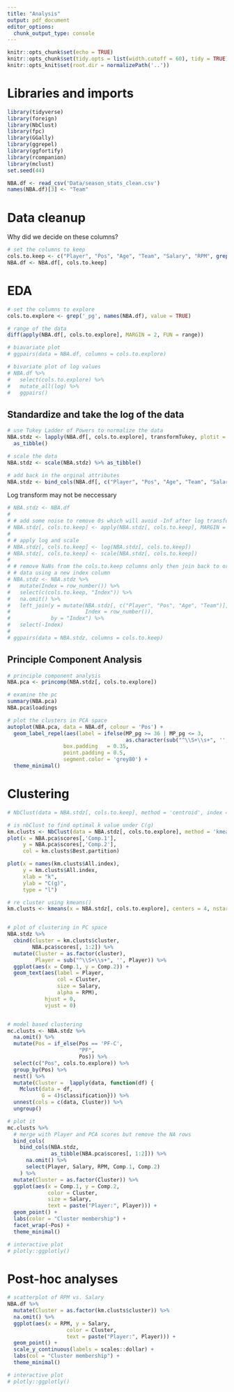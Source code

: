 ```yaml
---
title: "Analysis"
output: pdf_document
editor_options: 
  chunk_output_type: console
---
```


```r
knitr::opts_chunk$set(echo = TRUE)
knitr::opts_chunk$set(tidy.opts = list(width.cutoff = 60), tidy = TRUE)
knitr::opts_knit$set(root.dir = normalizePath('..'))
```

# Libraries and imports
```r
library(tidyverse)
library(foreign)
library(NbClust)
library(fpc)
library(GGally)
library(ggrepel)
library(ggfortify)
library(rcompanion)
library(mclust)
set.seed(44)

NBA.df <- read_csv('Data/season_stats_clean.csv')
names(NBA.df)[3] <- "Team"

```


# Data cleanup
Why did we decide on these columns?

```r
# set the columns to keep
cols.to.keep <- c("Player", "Pos", "Age", "Team", "Salary", "RPM", grep('_pg', names(NBA.df), value = TRUE))
NBA.df <- NBA.df[, cols.to.keep]
```

# EDA

```r
# set the columns to explore
cols.to.explore <- grep('_pg', names(NBA.df), value = TRUE)

# range of the data
diff(apply(NBA.df[, cols.to.explore], MARGIN = 2, FUN = range))

# biavariate plot
# ggpairs(data = NBA.df, columns = cols.to.explore)

# bivariate plot of log values
# NBA.df %>% 
#   select(cols.to.explore) %>% 
#   mutate_all(log) %>% 
#   ggpairs()
```

## Standardize and take the log of the data

```r
# use Tukey Ladder of Powers to normalize the data
NBA.stdz <- lapply(NBA.df[, cols.to.explore], transformTukey, plotit = FALSE, quiet = TRUE) %>% 
  as_tibble()

# scale the data
NBA.stdz <- scale(NBA.stdz) %>% as_tibble()

# add back in the orginal attributes
NBA.stdz <- bind_cols(NBA.df[, c("Player", "Pos", "Age", "Team", "Salary", "RPM")], NBA.stdz)

```


Log transform may not be neccessary
```r
# NBA.stdz <- NBA.df
# 
# # add some noise to remove 0s which will avoid -Inf after log transformation
# NBA.stdz[, cols.to.keep] <- apply(NBA.stdz[, cols.to.keep], MARGIN = 2, jitter, amount = 0.001)
# 
# # apply log and scale
# NBA.stdz[, cols.to.keep] <- log(NBA.stdz[, cols.to.keep])
# NBA.stdz[, cols.to.keep] <- scale(NBA.stdz[, cols.to.keep])
# 
# # remove NaNs from the cols.to.keep columns only then join back to original
# # data using a new index column
# NBA.stdz <- NBA.stdz %>% 
#   mutate(Index = row_number()) %>% 
#   select(c(cols.to.keep, "Index")) %>% 
#   na.omit() %>% 
#   left_join(y = mutate(NBA.stdz[, c("Player", "Pos", "Age", "Team")],
#                        Index = row_number()),
#             by = "Index") %>% 
#   select(-Index)
# 
# ggpairs(data = NBA.stdz, columns = cols.to.keep)
```

## Principle Component Analysis
```r
# principle component analysis
NBA.pca <- princomp(NBA.stdz[, cols.to.explore])

# examine the pc
summary(NBA.pca)
NBA.pca$loadings

# plot the clusters in PCA space
autoplot(NBA.pca, data = NBA.df, colour = 'Pos') + 
  geom_label_repel(aes(label = ifelse(MP_pg >= 36 | MP_pg <= 3, 
                                      as.character(sub("^\\S+\\s+", '', Player)), '' )),
                  box.padding   = 0.35, 
                  point.padding = 0.5,
                  segment.color = 'grey80') +
  theme_minimal()

```


# Clustering
```r
# NbClust(data = NBA.stdz[, cols.to.keep], method = 'centroid', index = 'ch')

# is nbClust to find optimal k value under C(g)
km.clusts <- NbClust(data = NBA.stdz[, cols.to.explore], method = 'kmeans', index = 'ch')
plot(x = NBA.pca$scores[,'Comp.1'],
     y = NBA.pca$scores[,'Comp.2'],
     col = km.clusts$Best.partition)

plot(x = names(km.clusts$All.index),
     y = km.clusts$All.index,
     xlab = "k",
     ylab = "C(g)",
     type = "l")

# re cluster using kmeans()
km.clusts <- kmeans(x = NBA.stdz[, cols.to.explore], centers = 4, nstart = 100)


# plot of clustering in PC space
NBA.stdz %>% 
  cbind(cluster = km.clusts$cluster,
        NBA.pca$scores[, 1:2]) %>% 
  mutate(Cluster = as.factor(cluster),
         Player = sub("^\\S+\\s+", '', Player)) %>% 
  ggplot(aes(x = Comp.1, y = Comp.2)) +
  geom_text(aes(label = Player,
                col = Cluster,
                size = Salary,
                alpha = RPM),
            hjust = 0,
            vjust = 0)


# model based clustering
mc.clusts <- NBA.stdz %>% 
  na.omit() %>% 
  mutate(Pos = if_else(Pos == 'PF-C',
                       "PF",
                       Pos)) %>% 
  select(c("Pos", cols.to.explore)) %>% 
  group_by(Pos) %>% 
  nest() %>% 
  mutate(Cluster =  lapply(data, function(df) {
    Mclust(data = df,
           G = 4)$classification})) %>% 
  unnest(cols = c(data, Cluster)) %>% 
  ungroup()

# plot it
mc.clusts %>% 
  # merge with Player and PCA scores but remove the NA rows
  bind_cols(
    bind_cols(NBA.stdz,
              as_tibble(NBA.pca$scores[, 1:2])) %>% 
      na.omit() %>%
      select(Player, Salary, RPM, Comp.1, Comp.2)
    ) %>% 
  mutate(Cluster = as.factor(Cluster)) %>%
  ggplot(aes(x = Comp.1, y = Comp.2,
             color = Cluster,
             size = Salary,
             text = paste("Player:", Player))) +
  geom_point() +
  labs(color = "Cluster membership") +
  facet_wrap(~Pos) +
  theme_minimal()

# interactive plot
# plotly::ggplotly()

```

# Post-hoc analyses

```r
# scatterplot of RPM vs. Salary
NBA.df %>% 
  mutate(Cluster = as.factor(km.clusts$cluster)) %>% 
  na.omit() %>% 
  ggplot(aes(x = RPM, y = Salary,
                   color = Cluster,
                   text = paste("Player:", Player))) +
  geom_point() +
  scale_y_continuous(labels = scales::dollar) +
  labs(col = "Cluster membership") +
  theme_minimal()

# interactive plot
# plotly::ggplotly()

```



